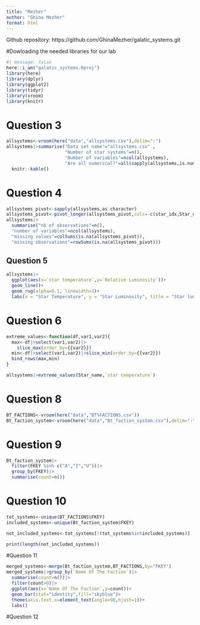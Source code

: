 ```yaml
---
title: "Mezher"
author: "Ghina Mezher"
format: html
---
```


Github repository: https://github.com/GhinaMezher/galatic_systems.git

#Dowloading the needed libraries for our lab
```r
#| message: false
here::i_am("galatic_systems.Rproj")
library(here)
library(dplyr)
library(ggplot2)
library(tidyr)
library(vroom)
library(knitr)
```

# Question 3
```r
allsystems<-vroom(here("data","allsystems.csv"),delim=":")
allsystems|>summarise("Data set name"="allsystems.csv" ,
                      "Number of star systems"=n(),
                      "Number of variables"=ncol(allsystems),
                      "Are all numerical?"=all(sapply(allsystems,is.numeric)))|>
  knitr::kable()
```

# Question 4
```r
allsystems_pivot<-sapply(allsystems,as.character)
allsystems_pivot<-pivot_longer(allsystems_pivot,cols=-c(star_idx,Star_name),names_to="Variable",values_to="Values")
allsystems|>
  summarise("nb of observations"=n(),
  "number of variables"=ncol(allsystems),
  "missing values"=colSums(is.na(allsystems_pivot)),
  "missing observations"=rowSums(is.na(allsystems_pivot)))
```
## Question 5
```r
allsystems|>
  ggplot(aes(x=`star temperature`,y=`Relative Luminosity`))+
  geom_line()+
  geom_rug(alpha=0.1, linewidth=1)+
  labs(x = "Star Temperature", y = "Star Luminosity", title = "Star luminosity according to its temperature")
```
# Question 6
```r
extreme_values<-function(df,var1,var2){
  max<-df|>select(var1,var2)|>
    slice_max(order_by={{var2}})
  min<-df|>select(var1,var2)|>slice_min(order_by={{var2}})
  bind_rows(max,min)
}

allsystems|>extreme_values(Star_name,`star temperature`)
```

# Question 8
```r
BT_FACTIONS<-vroom(here("data","BT%FACTIONS.csv"))
Bt_faction_system<-vroom(here("data","Bt_faction_system.csv"),delim=":")
```
# Question 9
```r
Bt_faction_system|>
  filter(FKEY %in% c("A","I","U"))|>
  group_by(FKEY)|>
  summarise(count=n())
```
# Question 10
```r
tot_systems<-unique(BT_FACTIONS$FKEY)
included_systems<-unique(Bt_faction_system$FKEY)

not_included_systems<-tot_systems[!(tot_systems%in%included_systems)]

print(length(not_included_systems))

```
#Question 11
```r
merged_systems<-merge(Bt_faction_system,BT_FACTIONS,by="FKEY")
merged_systems|>group_by(`Name Of The Faction`)|>
  summarise(count=n())|>
  filter(count>0)|>
  ggplot(aes(x=`Name Of The Faction`,y=count))+
  geom_bar(stat="identity",fill="skyblue")+
  theme(axis.text.x=element_text(angle=90,hjust=1))+
  labs()
```

#Question 12



